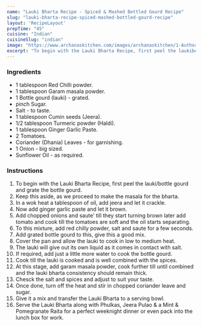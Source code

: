 ---
name: "Lauki Bharta Recipe - Spiced & Mashed Bottled Gourd Recipe"
slug: "lauki-bharta-recipe-spiced-mashed-bottled-gourd-recipe"
layout: 'RecipeLayout'
prepTime: "45"
cuisine: "Indian"
cuisineSlug: "indian"
image: "https://www.archanaskitchen.com/images/archanaskitchen/1-Author/Madhuri_Aggarwal/Lauki_Bharta_bottle_gourd_recipe_123.jpg"
excerpt: "To begin with the Lauki Bharta Recipe, first peel the laukibottle gourd and grate the bottle gourd"
---

### Ingredients

- 1 tablespoon Red Chilli powder.
- 1 tablespoon Garam masala powder.
- 1 Bottle gourd (lauki) - grated.
- pinch Sugar.
- Salt - to taste.
- 1 tablespoon Cumin seeds (Jeera).
- 1/2 tablespoon Turmeric powder (Haldi).
- 1 tablespoon Ginger Garlic Paste.
- 2 Tomatoes.
- Coriander (Dhania) Leaves - for garnishing.
- 1 Onion - big sized.
- Sunflower Oil - as required.

### Instructions

1. To begin with the Lauki Bharta Recipe, first peel the lauki/bottle gourd and grate the bottle gourd.
1. Keep this aside, as we proceed to make the masala for the bharta.
1. In a wok heat a tablespoon of oil, add jeera and let it crackle.
1. Now add ginger garlic paste and let it brown.
1. Add chopped onions and saute' till they start turning brown later add tomato and cook till the tomatoes are soft and the oil starts separating.
1. To this mixture, add red chilly powder, salt and saute for a few seconds.
1. Add grated bottle gourd to this, give this a good mix.
1. Cover the pan and allow the lauki to cook in low to medium heat.
1. The lauki will give out its own liquid as it comes in contact with salt.
1. If required, add just a little more water to cook the bottle gourd.
1. Cook till the lauki is cooked and is well combined with the spices.
1. At this stage, add garam masala powder, cook further till until combined and the lauki bharta consistency should remain thick.
1. Chesck the salt and spices and adjust to suit your taste.
1. Once done, turn off the heat and stir in chopped coriander leave and sugar.
1. Give it a mix and transfer the Lauki Bharta to a serving bowl.
1. Serve the Lauki Bharta along with Phulkas, Jeera Pulao & a Mint & Pomegranate Raita for a perfect weeknight dinner or even pack into the lunch box for work.
